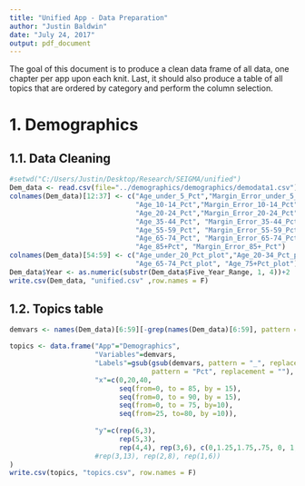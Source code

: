 ```yaml
---
title: "Unified App - Data Preparation"
author: "Justin Baldwin"
date: "July 24, 2017"
output: pdf_document
---
```


The goal of this document is to produce a clean data frame of all data, one chapter per app upon each knit. Last, it should also produce a table of all topics that are ordered by category and perform the column selection.

1. Demographics
================

1.1. Data Cleaning
-----------

```r
#setwd("C:/Users/Justin/Desktop/Research/SEIGMA/unified")
Dem_data <- read.csv(file="../demographics/demographics/demodata1.csv")
colnames(Dem_data)[12:37] <- c("Age_under_5_Pct","Margin_Error_under_5_Pct","Age_5-9_Pct", "Margin_Error_5-9_Pct",
                               "Age_10-14_Pct","Margin_Error_10-14_Pct","Age_15-19_Pct", "Margin_Error_15-19_Pct",
                               "Age_20-24_Pct","Margin_Error_20-24_Pct","Age_25-34_Pct", "Margin_Error_25-34_Pct",
                               "Age_35-44_Pct", "Margin_Error_35-44_Pct","Age_45-54_Pct", "Margin_Error_45-54_Pct",
                               "Age_55-59_Pct", "Margin_Error_55-59_Pct","Age_60-64_Pct", "Margin_Error_60-64_Pct",
                               "Age_65-74_Pct", "Margin_Error_65-74_Pct","Age_75-84_Pct", "Margin_Error_75-84_Pct",
                               "Age_85+Pct", "Margin_Error_85+_Pct")
colnames(Dem_data)[54:59] <- c("Age_under_20_Pct_plot","Age_20-34_Pct_plot","Age_35-54_Pct_plot", "Age_55-64_Pct_plot",
                               "Age_65-74_Pct_plot", "Age_75+Pct_plot")
Dem_data$Year <- as.numeric(substr(Dem_data$Five_Year_Range, 1, 4))+2
write.csv(Dem_data, "unified.csv" ,row.names = F)
```


1.2. Topics table
---------

```r
demvars <- names(Dem_data)[6:59][-grep(names(Dem_data)[6:59], pattern = "Error")]

topics <- data.frame("App"="Demographics",
                     "Variables"=demvars,
                     "Labels"=gsub(gsub(demvars, pattern = "_", replacement = " "), 
                                   pattern = "Pct", replacement = ""),
                     "x"=c(0,20,40, 
                           seq(from=0, to = 85, by = 15), 
                           seq(from=0, to = 90, by = 15),
                           seq(from=0, to = 75, by=10), 
                           seq(from=25, to=80, by =10)),
                   
                     "y"=c(rep(6,3), 
                           rep(5,3),
                           rep(4,4), rep(3,6), c(0,1.25,1.75,.75, 0, 1, 0, 1.25), rep(2.25,6))
                     #rep(3,13), rep(2,8), rep(1,6))
)
write.csv(topics, "topics.csv", row.names = F)
```

